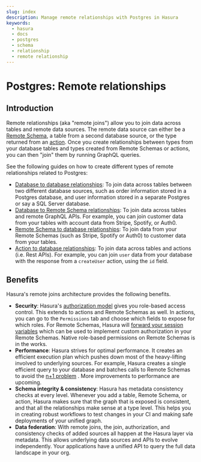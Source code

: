 ```yaml
---
slug: index
description: Manage remote relationships with Postgres in Hasura
keywords:
  - hasura
  - docs
  - postgres
  - schema
  - relationship
  - remote relationship
---
```


# Postgres: Remote relationships

## Introduction

Remote relationships (aka "remote joins") allow you to join data across tables and remote data sources. The remote data
source can either be a [Remote Schema](/remote-schemas/index.mdx), a table from a second database source, or the type
returned from an [action](/actions/index.mdx). Once you create relationships between types from your database tables and
types created from Remote Schemas or actions, you can then "join" them by running GraphQL queries.

See the following guides on how to create different types of remote relationships related to Postgres:

- [Database to database relationships](/schema/postgres/remote-relationships/remote-source-relationships.mdx): To join
  data across tables between two different database sources, such as order information stored in a Postgres database,
  and user information stored in a separate Postgres or say a SQL Server database.
- [Database to Remote Schema relationships](/schema/postgres/remote-relationships/remote-schema-relationships.mdx): To
  join data across tables and remote GraphQL APIs. For example, you can join customer data from your tables with account
  data from Stripe, Spotify, or Auth0.
- [Remote Schema to database relationships](/remote-schemas/remote-relationships/remote-schema-db-relationships.mdx): To
  join data from your Remote Schemas (such as Stripe, Spotify or Auth0) to customer data from your tables.
- [Action to database relationships](/schema/postgres/remote-relationships/action-relationships.mdx): To join data
  across tables and actions (i.e. Rest APIs). For example, you can join `user` data from your database with the response
  from a `createUser` action, using the `id` field.

## Benefits

Hasura's remote joins architecture provides the following benefits.

- **Security**: Hasura's [authorization model](/auth/authorization/index.mdx) gives you role-based access control. This
  extends to actions and Remote Schemas as well. In actions, you can go to the `Permissions` tab and choose which fields
  to expose for which roles. For Remote Schemas, Hasura will
  [forward your session variables](/remote-schemas/auth/index.mdx) which can be used to implement custom authorization
  in your Remote Schemas. Native role-based permissions on Remote Schemas is in the works.
- **Performance**: Hasura strives for optimal performance. It creates an efficient execution plan which pushes down most
  of the heavy-lifting involved to underlying sources. For example, Hasura creates a single efficient query to your
  database and batches calls to Remote Schemas to avoid the
  [n+1 problem](https://hasura.io/learn/graphql/intro-graphql/graphql-server/) . More improvements to performance are
  upcoming.
- **Schema integrity & consistency**: Hasura has metadata consistency checks at every level. Whenever you add a table,
  Remote Schema, or action, Hasura makes sure that the graph that is exposed is consistent, and that all the
  relationships make sense at a type level. This helps you in creating robust workflows to test changes in your CI and
  making safe deployments of your unified graph.
- **Data federation**: With remote joins, the join, authorization, and consistency checks of added sources all happen at
  the Hasura layer via metadata. This allows underlying data sources and APIs to evolve independently. Your applications
  have a unified API to query the full data landscape in your org.
